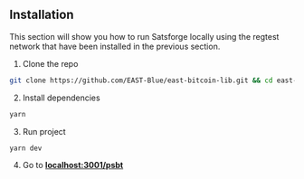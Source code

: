 ## Installation

This section will show you how to run Satsforge locally using the regtest network that have been installed in the previous section.
1. Clone the repo
```bash copy
git clone https://github.com/EAST-Blue/east-bitcoin-lib.git && cd east-bitcoin-lib/apps/ui
```

2. Install dependencies
```bash copy
yarn
```

3. Run project
```bash copy
yarn dev
```

4. Go to **[localhost:3001/psbt](http://localhost:3001/psbt)**